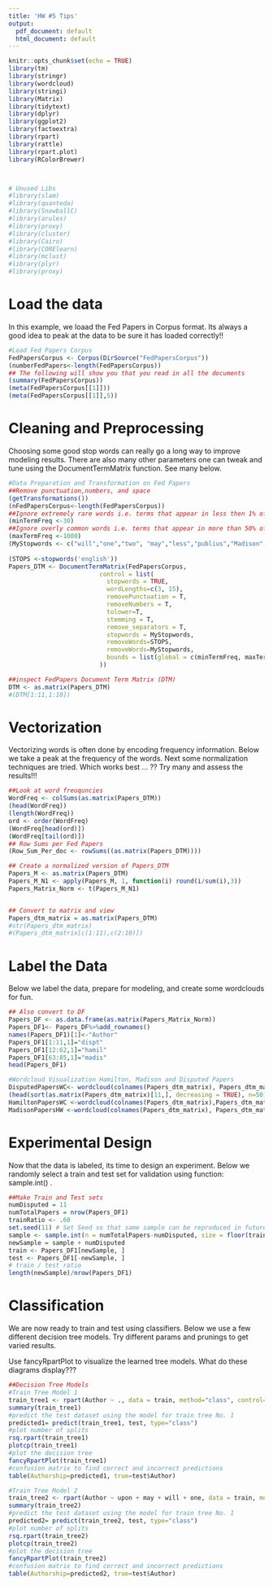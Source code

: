 ```yaml
---
title: 'HW #5 Tips'
output:
  pdf_document: default
  html_document: default
---
```


```r
knitr::opts_chunk$set(echo = TRUE)
library(tm)
library(stringr)
library(wordcloud)
library(stringi)
library(Matrix)
library(tidytext) 
library(dplyr)
library(ggplot2)
library(factoextra)
library(rpart)
library(rattle)
library(rpart.plot)
library(RColorBrewer)



# Unused Libs
#library(slam)
#library(quanteda)
#library(SnowballC)
#library(arules)
#library(proxy)
#library(cluster)
#library(Cairo)
#library(CORElearn)
#library(mclust) 
#library(plyr) 
#library(proxy)


```

# Load the data

In this example, we loaad the Fed Papers in Corpus format. Its always a good idea to peak at the data to be sure it has loaded correctly!!


```r
#Load Fed Papers Corpus
FedPapersCorpus <- Corpus(DirSource("FedPapersCorpus"))
(numberFedPapers<-length(FedPapersCorpus))
## The following will show you that you read in all the documents
(summary(FedPapersCorpus))
(meta(FedPapersCorpus[[1]]))
(meta(FedPapersCorpus[[1]],5))

```

# Cleaning and Preprocessing

Choosing some good stop words can really go a long way to improve modeling results. There are also many other parameters one can tweak and tune using the DocumentTermMatrix function. See many below. 


```r
#Data Preparation and Transformation on Fed Papers
##Remove punctuation,numbers, and space 
(getTransformations())
(nFedPapersCorpus<-length(FedPapersCorpus))
##Ignore extremely rare words i.e. terms that appear in less then 1% of the documents
(minTermFreq <-30)
##Ignore overly common words i.e. terms that appear in more than 50% of the documents
(maxTermFreq <-1000)
(MyStopwords <- c("will","one","two", "may","less","publius","Madison","Alexand", "Alexander", "James", "Hamilton","Jay", "well","might","without","small", "single", "several", "but", "very", "can", "must", "also", "any", "and", "are", "however", "into", "almost", "can","for", "add", "Author" ))
 
(STOPS <-stopwords('english'))
Papers_DTM <- DocumentTermMatrix(FedPapersCorpus,
                         control = list(
                           stopwords = TRUE, 
                           wordLengths=c(3, 15),
                           removePunctuation = T,
                           removeNumbers = T,
                           tolower=T,
                           stemming = T,
                           remove_separators = T,
                           stopwords = MyStopwords,
                           removeWords=STOPS,
                           removeWords=MyStopwords,
                           bounds = list(global = c(minTermFreq, maxTermFreq))
                         ))

##inspect FedPapers Document Term Matrix (DTM)
DTM <- as.matrix(Papers_DTM)
#(DTM[1:11,1:10])


```

# Vectorization

Vectorizing words is often done by encoding frequency information. Below we take a peak at the frequency of the words. Next some normalization techniques are tried. Which works best ... ?? Try many and assess the results!!! 


```r


##Look at word freuquncies
WordFreq <- colSums(as.matrix(Papers_DTM))
(head(WordFreq))
(length(WordFreq))
ord <- order(WordFreq)
(WordFreq[head(ord)])
(WordFreq[tail(ord)])
## Row Sums per Fed Papers
(Row_Sum_Per_doc <- rowSums((as.matrix(Papers_DTM))))

## Create a normalized version of Papers_DTM
Papers_M <- as.matrix(Papers_DTM)
Papers_M_N1 <- apply(Papers_M, 1, function(i) round(i/sum(i),3))
Papers_Matrix_Norm <- t(Papers_M_N1)


## Convert to matrix and view
Papers_dtm_matrix = as.matrix(Papers_DTM)
#str(Papers_dtm_matrix)
#(Papers_dtm_matrix[c(1:11),c(2:10)])

```

# Label the Data

Below we label the data, prepare for modeling, and create some wordclouds for fun. 


```r


## Also convert to DF
Papers_DF <- as.data.frame(as.matrix(Papers_Matrix_Norm))
Papers_DF1<- Papers_DF%>%add_rownames()
names(Papers_DF1)[1]<-"Author"
Papers_DF1[1:11,1]="dispt"
Papers_DF1[12:62,1]="hamil"
Papers_DF1[63:85,1]="madis"
head(Papers_DF1)

#Wordcloud Visualization Hamilton, Madison and Disputed Papers
DisputedPapersWC<- wordcloud(colnames(Papers_dtm_matrix), Papers_dtm_matrix[11,])
(head(sort(as.matrix(Papers_dtm_matrix)[11,], decreasing = TRUE), n=50))
HamiltonPapersWC <-wordcloud(colnames(Papers_dtm_matrix),Papers_dtm_matrix[12:62,])
MadisonPapersHW <-wordcloud(colnames(Papers_dtm_matrix), Papers_dtm_matrix[63:77,])

```


# Experimental Design

Now that the data is labeled, its time to design an experiment. Below we randomly select a train and test set for validation using function:  sample.int() . 

```r



##Make Train and Test sets
numDisputed = 11
numTotalPapers = nrow(Papers_DF1)
trainRatio <- .60
set.seed(11) # Set Seed so that same sample can be reproduced in future also
sample <- sample.int(n = numTotalPapers-numDisputed, size = floor(trainRatio*numTotalPapers), replace = FALSE)
newSample = sample + numDisputed
train <- Papers_DF1[newSample, ]
test <- Papers_DF1[-newSample, ]
# train / test ratio
length(newSample)/nrow(Papers_DF1)

```

# Classification

We are now ready to train and test using classifiers. Below we use a few different decision tree models. Try different params and prunings to get varied results. 

Use fancyRpartPlot to visualize the learned tree models. What do these diagrams display???

```r




##Decision Tree Models 
#Train Tree Model 1
train_tree1 <- rpart(Author ~ ., data = train, method="class", control=rpart.control(cp=0))
summary(train_tree1)
#predict the test dataset using the model for train tree No. 1
predicted1= predict(train_tree1, test, type="class")
#plot number of splits
rsq.rpart(train_tree1)
plotcp(train_tree1)
#plot the decision tree
fancyRpartPlot(train_tree1)
#confusion matrix to find correct and incorrect predictions
table(Authorship=predicted1, true=test$Author)

#Train Tree Model 2
train_tree2 <- rpart(Author ~ upon + may + will + one, data = train, method="class", control=rpart.control(cp=0, minsplit = 2, maxdepth = 3))
summary(train_tree2)
#predict the test dataset using the model for train tree No. 1
predicted2= predict(train_tree2, test, type="class")
#plot number of splits
rsq.rpart(train_tree2)
plotcp(train_tree2)
#plot the decision tree
fancyRpartPlot(train_tree2)
#confusion matrix to find correct and incorrect predictions
table(Authorship=predicted2, true=test$Author)

```








